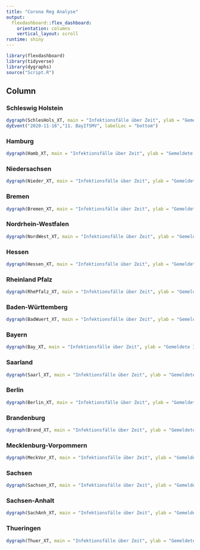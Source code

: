 ```yaml
---
title: "Corona Reg Analyse"
output: 
  flexdashboard::flex_dashboard:
    orientation: columns
    vertical_layout: scroll
runtime: shiny
---
```


```r
library(flexdashboard)
library(tidyverse)
library(dygraphs)
source("Script.R")
```

Column {data-width=650, .tabset}
-----------------------------------------------------------------------

### Schleswig Holstein

```r
dygraph(SchlesHols_XT, main = "Infektionsfälle über Zeit", ylab = "Gemeldete Infektionsfälle") %>% dyOptions(colors="red") %>% dyEvent("2020-12-16","11. BayIfSMV", labelLoc = "bottom") %>%
dyEvent("2020-11-16","11. BayIfSMV", labelLoc = "bottom")

```

### Hamburg

```r
dygraph(Hamb_XT, main = "Infektionsfälle über Zeit", ylab = "Gemeldete Infektionsfälle") %>% dyOptions(colors="red") %>% dyEvent("2020-12-16","11. BayIfSMV", labelLoc = "bottom")

```

### Niedersachsen

```r
dygraph(Nieder_XT, main = "Infektionsfälle über Zeit", ylab = "Gemeldete Infektionsfälle") %>% dyOptions(colors="red") %>% dyEvent("2020-12-16","11. BayIfSMV", labelLoc = "bottom")

```

### Bremen

```r
dygraph(Bremen_XT, main = "Infektionsfälle über Zeit", ylab = "Gemeldete Infektionsfälle") %>% dyOptions(colors="red") %>% dyEvent("2020-12-16","11. BayIfSMV", labelLoc = "bottom")

```

### Nordrhein-Westfalen

```r
dygraph(NordWest_XT, main = "Infektionsfälle über Zeit", ylab = "Gemeldete Infektionsfälle") %>% dyOptions(colors="red") %>% dyEvent("2020-12-16","11. BayIfSMV", labelLoc = "bottom")

```

### Hessen

```r
dygraph(Hessen_XT, main = "Infektionsfälle über Zeit", ylab = "Gemeldete Infektionsfälle") %>% dyOptions(colors="red") %>% dyEvent("2020-12-16","11. BayIfSMV", labelLoc = "bottom")

```

### Rheinland Pfalz

```r
dygraph(RhePfalz_XT, main = "Infektionsfälle über Zeit", ylab = "Gemeldete Infektionsfälle") %>% dyOptions(colors="red") %>% dyEvent("2020-12-16","11. BayIfSMV", labelLoc = "bottom")

```

### Baden-Württemberg

```r
dygraph(BadWuert_XT, main = "Infektionsfälle über Zeit", ylab = "Gemeldete Infektionsfälle") %>% dyOptions(colors="red") %>% dyEvent("2020-12-16","11. BayIfSMV", labelLoc = "bottom")

```

### Bayern

```r
dygraph(Bay_XT, main = "Infektionsfälle über Zeit", ylab = "Gemeldete Infektionsfälle") %>% dyOptions(colors="red") %>% dyEvent("2020-12-16","11. BayIfSMV", labelLoc = "bottom")

```

### Saarland

```r
dygraph(Saarl_XT, main = "Infektionsfälle über Zeit", ylab = "Gemeldete Infektionsfälle") %>% dyOptions(colors="red") %>% dyEvent("2020-12-16","11. BayIfSMV", labelLoc = "bottom")

```

### Berlin

```r
dygraph(Berlin_XT, main = "Infektionsfälle über Zeit", ylab = "Gemeldete Infektionsfälle") %>% dyOptions(colors="red") %>% dyEvent("2020-12-16","11. BayIfSMV", labelLoc = "bottom")

```

### Brandenburg

```r
dygraph(Brand_XT, main = "Infektionsfälle über Zeit", ylab = "Gemeldete Infektionsfälle") %>% dyOptions(colors="red") %>% dyEvent("2020-12-16","11. BayIfSMV", labelLoc = "bottom")

```

### Mecklenburg-Vorpommern

```r
dygraph(MeckVor_XT, main = "Infektionsfälle über Zeit", ylab = "Gemeldete Infektionsfälle") %>% dyOptions(colors="red") %>% dyEvent("2020-12-16","11. BayIfSMV", labelLoc = "bottom")

```

### Sachsen

```r
dygraph(Sachsen_XT, main = "Infektionsfälle über Zeit", ylab = "Gemeldete Infektionsfälle") %>% dyOptions(colors="red") %>% dyEvent("2020-12-16","11. BayIfSMV", labelLoc = "bottom")

```

### Sachsen-Anhalt

```r
dygraph(SachAnh_XT, main = "Infektionsfälle über Zeit", ylab = "Gemeldete Infektionsfälle") %>% dyOptions(colors="red") %>% dyEvent("2020-12-16","11. BayIfSMV", labelLoc = "bottom")

```

### Thueringen

```r
dygraph(Thuer_XT, main = "Infektionsfälle über Zeit", ylab = "Gemeldete Infektionsfälle") %>% dyOptions(colors="red") %>% dyEvent("2020-12-16","11. BayIfSMV", labelLoc = "bottom")

``` 
